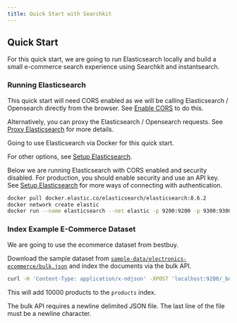 ```yaml
---
title: Quick Start with Searchkit
---
```



## Quick Start

For this quick start, we are going to run Elasticsearch locally and build a small e-commerce search experience using Searchkit and instantsearch.

### Running Elasticsearch

<Callout type="info">
  This quick start will need CORS enabled as we will be calling Elasticsearch / Opensearch directly from the browser. See <a href="/docs/guides/enable-cors" className="text-blue-600 underline">Enable CORS</a> to do this.

  Alternatively, you can proxy the Elasticsearch / Opensearch requests. See <a href="/docs/proxy-elasticsearch/why" className="text-blue-600 underline">Proxy Elasticsearch</a> for more details.
</Callout> 

Going to use Elasticsearch via Docker for this quick start. 

For other options, see [Setup Elasticsearch](/docs/guides/setup-elasticsearch).

Below we are running Elasticsearch with CORS enabled and security disabled. For production, you should enable security and use an API key. See [Setup Elasticsearch](/docs/guides/setup-elasticsearch) for more ways of connecting with authentication.

```bash
docker pull docker.elastic.co/elasticsearch/elasticsearch:8.6.2
docker network create elastic
docker run --name elasticsearch --net elastic -p 9200:9200 -p 9300:9300 -e "discovery.type=single-node" -e "xpack.security.enabled=false" -e http.cors.enabled=true -e "http.cors.allow-origin='*'" -e http.cors.allow-headers=X-Requested-With,X-Auth-Token,Content-Type,Content-Length,Authorization -e http.cors.allow-credentials=true -e network.publish_host=localhost -e xpack.security.enabled=false docker.elastic.co/elasticsearch/elasticsearch:8.6.2
```

### Index Example E-Commerce Dataset

We are going to use the ecommerce dataset from bestbuy.

Download the sample dataset from [`sample-data/electronics-ecommerce/bulk.json`](/searchkit/searchkit/tree/main/sample-data/electronics-ecommerce/bulk.json) and index the documents via the bulk API.

```bash
curl -H 'Content-Type: application/x-ndjson' -XPOST 'localhost:9200/_bulk?pretty' --data-binary "@bulk.json"
```

This will add 10000 products to the `products` index.

<Callout type="info">
  The bulk API requires a newline delimited JSON file. The last line of the file must be a newline character.
</Callout>